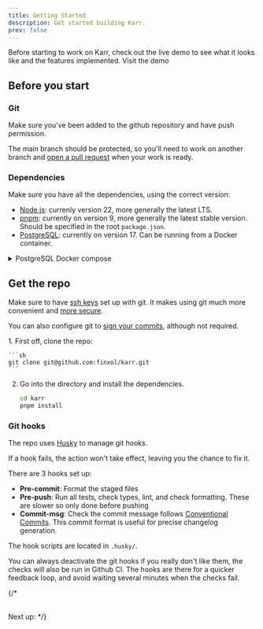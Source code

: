 ```yaml
---
title: Getting Started
description: Get started building Karr.
prev: false
---
```



<Card title="Live demo" icon="rocket">
    Before starting to work on Karr, check out the live demo to see what it looks like and the features implemented.
    <LinkButton
        href="https://karr.finxol.io"
        target="_blank"
        rel="noopener noreferrer"
        variant="secondary"
        icon="external"
        iconPlacement="start"
    >
        Visit the demo
    </LinkButton>
</Card>

## Before you start

### Git

Make sure you've been added to the github repository and have push permission.

The main branch should be protected, so you'll need to work on another branch and
[open a pull request](https://docs.github.com/en/pull-requests/collaborating-with-pull-requests/proposing-changes-to-your-work-with-pull-requests/creating-a-pull-request)
when your work is ready.

### Dependencies

Make sure you have all the dependencies, using the correct version:

- [Node.js](https://nodejs.org/en/download): currenly version 22, more generally the latest LTS.
- [pnpm](https://pnpm.io/installation): currently on version 9, more generally the latest stable version.
  Should be specified in the root `package.json`.
- [PostgreSQL](https://www.postgresql.org/): currently on version 17. Can be running from a Docker container.

<details>
    <summary>PostgreSQL Docker compose</summary>

    Run this compose file with `docker compose up -d` to get a Postgres database running.

    <Code code={dockerComposePostgres} lang="yaml" title="docker-compose.yaml" />

</details>

## Get the repo

Make sure to have [ssh keys](https://docs.github.com/en/authentication/connecting-to-github-with-ssh/adding-a-new-ssh-key-to-your-github-account) set up with git.
It makes using git much more convenient and [more secure](https://superuser.com/questions/1526712/why-is-ssh-safer-than-https-on-direct-connections-to-a-git-repository-with-crede).

You can also configure git to [sign your commits](https://docs.github.com/en/authentication/managing-commit-signature-verification/signing-commits),
although not required.


<Steps>
1.  First off, clone the repo:

    ```sh
    git clone git@github.com:finxol/karr.git
    ```

2.  Go into the directory and install the dependencies.

    ```sh
    cd karr
    pnpm install
    ```
</Steps>

### Git hooks

The repo uses [Husky](https://typicode.github.io/husky/) to manage git hooks.

If a hook fails, the action won't take effect, leaving you the chance to fix it.

There are 3 hooks set up:

- **Pre-commit**: Format the staged files
- **Pre-push**: Run all tests, check types, lint, and check formatting. These are slower so only done before pushing
- **Commit-msg**: Check the commit message follows [Conventional Commits](https://www.conventionalcommits.org/en/v1.0.0/).
  This commit format is useful for precise changelog generation.

The hook scripts are located in `.husky/`.

You can always deactivate the git hooks if you really don't like them, the checks will also be run in Github CI.
The hooks are there for a quicker feedback loop, and avoid waiting several minutes when the checks fail.

{/* <br /><br />

Next up:
<LinkCard
  title="Project Structure"
  href="/development/project-structure/"
  description="Get familiar with the architecture of Karr"
/> */}
